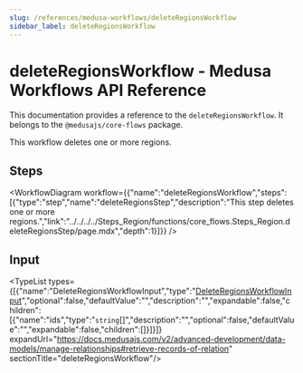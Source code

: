 ```yaml
---
slug: /references/medusa-workflows/deleteRegionsWorkflow
sidebar_label: deleteRegionsWorkflow
---
```



# deleteRegionsWorkflow - Medusa Workflows API Reference

This documentation provides a reference to the `deleteRegionsWorkflow`. It belongs to the `@medusajs/core-flows` package.

This workflow deletes one or more regions.

## Steps

<WorkflowDiagram workflow={{"name":"deleteRegionsWorkflow","steps":[{"type":"step","name":"deleteRegionsStep","description":"This step deletes one or more regions.","link":"../../../../Steps_Region/functions/core_flows.Steps_Region.deleteRegionsStep/page.mdx","depth":1}]}} />

## Input

<TypeList types={[{"name":"DeleteRegionsWorkflowInput","type":"[DeleteRegionsWorkflowInput](../../../../types/core_flows.DeleteRegionsWorkflowInput/page.mdx)","optional":false,"defaultValue":"","description":"","expandable":false,"children":[{"name":"ids","type":"`string`[]","description":"","optional":false,"defaultValue":"","expandable":false,"children":[]}]}]} expandUrl="https://docs.medusajs.com/v2/advanced-development/data-models/manage-relationships#retrieve-records-of-relation" sectionTitle="deleteRegionsWorkflow"/>
